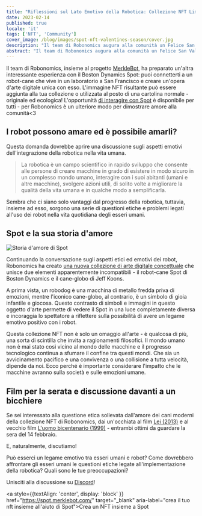 ```yaml
---
title: "Riflessioni sul Lato Emotivo della Robotica: Collezione NFT Limitata per San Valentino"
date: 2023-02-14
published: true
locale: 'it'
tags: ['NFT', 'Community']
cover_image: /blog/images/spot-nft-valentines-season/cover.jpg
description: "Il team di Robonomics augura alla comunità un Felice San Valentino! Oggi, abbiamo un'altra ragione per parlare dei nostri sentimenti, esprimere amore e gratitudine, regalare qualcosa di dolce e piacevole al nostro partner, amico - a chiunque il nostro cuore desideri."
abstract: "Il team di Robonomics augura alla comunità un Felice San Valentino! Oggi, abbiamo un'altra ragione per parlare dei nostri sentimenti, esprimere amore e gratitudine, regalare qualcosa di dolce e piacevole al nostro partner, amico - a chiunque il nostro cuore desideri."
---
```


Il team di Robonomics, insieme al progetto [MerkleBot](https://merklebot.com/), ha preparato un'altra interessante esperienza con il Boston Dynamics Spot: puoi connetterti a un robot-cane che vive in un laboratorio a San Francisco e creare un'opera d'arte digitale unica con esso. L'immagine NFT risultante può essere aggiunta alla tua collezione o utilizzata al posto di una cartolina normale - originale ed ecologica! L'opportunità [di interagire con Spot](https://spot.merklebot.com/) è disponibile per tutti - per Robonomics è un ulteriore modo per dimostrare amore alla comunità\<3

## I robot possono amare ed è possibile amarli?

Questa domanda dovrebbe aprire una discussione sugli aspetti emotivi dell'integrazione della robotica nella vita umana.

> La robotica è un campo scientifico in rapido sviluppo che consente alle persone di creare macchine in grado di esistere in modo sicuro in un complesso mondo umano, interagire con i suoi abitanti (umani e altre macchine), svolgere azioni utili, di solito volte a migliorare la qualità della vita umana e in qualche modo a semplificarla.

Sembra che ci siano solo vantaggi dal progresso della robotica, tuttavia, insieme ad esso, sorgono una serie di questioni etiche e problemi legati all'uso dei robot nella vita quotidiana degli esseri umani.

## Spot e la sua storia d'amore

![Storia d'amore di Spot](/blog/images/spot-nft-valentines-season/spot_lovestory.png)

Continuando la conversazione sugli aspetti etici ed emotivi dei robot, Robonomics ha creato [una nuova collezione di arte digitale concettuale](https://singular.app/collectibles/kusama/b437f70371c8622e02-MBVD-2023/16627505-b437f70371c8622e02-MBVD-2023-MBVD-2023-00000006) che unisce due elementi apparentemente incompatibili - il robot-cane Spot di Boston Dynamics e il cane-globo di Jeff Koons.

A prima vista, un robodog è una macchina di metallo fredda priva di emozioni, mentre l'iconico cane-globo, al contrario, è un simbolo di gioia infantile e giocosa. Questo contrasto di simboli e immagini in questo oggetto d'arte permette di vedere il Spot in una luce completamente diversa e incoraggia lo spettatore a riflettere sulla possibilità di avere un legame emotivo positivo con i robot.

Questa collezione NFT non è solo un omaggio all'arte - è qualcosa di più, una sorta di scintilla che invita a ragionamenti filosofici. Il mondo umano non è mai stato così vicino al mondo delle macchine e il progresso tecnologico continua a sfumare il confine tra questi mondi. Che sia un avvicinamento pacifico e una convivenza o una collisione a tutta velocità, dipende da noi. Ecco perché è importante considerare l'impatto che le macchine avranno sulla società e sulle emozioni umane.

## Film per la serata e discussione davanti a un bicchiere

Se sei interessato alla questione etica sollevata dall'amore dei cani moderni della collezione NFT di Robonomics, dai un'occhiata al film [Lei (2013)](https://www.imdb.com/title/tt1798709/) e al vecchio film [L'uomo bicentenario (1999)](https://www.imdb.com/title/tt0182789/) - entrambi ottimi da guardare la sera del 14 febbraio.

E, naturalmente, discutiamo!

Può esserci un legame emotivo tra esseri umani e robot? Come dovrebbero affrontare gli esseri umani le questioni etiche legate all'implementazione della robotica? Quali sono le tue preoccupazioni?

Unisciti alla discussione su [Discord](https://discord.gg/dyFgwHfCN7)!

<a style={{textAlign: 'center', display: 'block' }} href="https://spot.merklebot.com/" target="_blank" aria-label="crea il tuo nft insieme all'aiuto di Spot">Crea un NFT insieme a Spot</a>